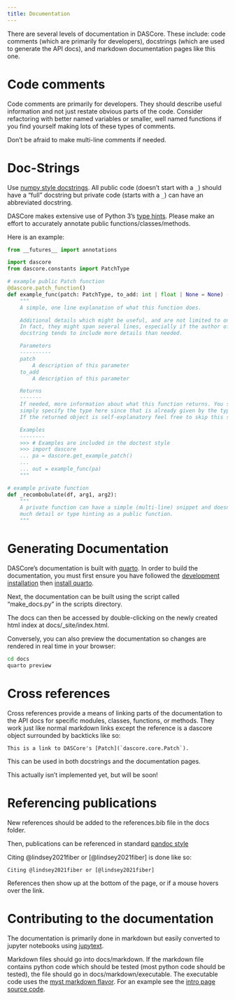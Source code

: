 ```yaml
---
title: Documentation
---
```

There are several levels of documentation in DASCore. These include: code comments
(which are primarily for developers), docstrings (which are used to generate the API docs),
and markdown documentation pages like this one.

# Code comments

Code comments are primarily for developers. They should describe useful information and not
just restate obvious parts of the code. Consider refactoring with better named variables or
smaller, well named functions if you find yourself making lots of these types of comments.

Don't be afraid to make multi-line comments if needed.

# Doc-Strings

Use [numpy style docstrings](https://docs.scipy.org/doc/numpy/docs/howto_document.html). All public code
(doesn't start with a `_`) should have a "full" docstring but private code (starts with a `_`) can have an
abbreviated docstring.

DASCore makes extensive use of Python 3's [type hints](https://docs.python.org/3/library/typing.html).
Please make an effort to accurately annotate public functions/classes/methods.

Here is an example:

```python
from __futures__ import annotations

import dascore
from dascore.constants import PatchType

# example public Patch function
@dascore.patch_function()
def example_func(patch: PatchType, to_add: int | float | None = None) -> PatchType:
    """
    A simple, one line explanation of what this function does.

    Additional details which might be useful, and are not limited to one line.
    In fact, they might span several lines, especially if the author of the
    docstring tends to include more details than needed.

    Parameters
    ----------
    patch
        A description of this parameter
    to_add
        A description of this parameter

    Returns
    -------
    If needed, more information about what this function returns. You shouldn't
    simply specify the type here since that is already given by the type annotation.
    If the returned object is self-explanatory feel free to skip this section.

    Examples
    --------
    >>> # Examples are included in the doctest style
    >>> import dascore
    ... pa = dascore.get_example_patch()
    ...
    ... out = example_func(pa)
    """

# example private function
def _recombobulate(df, arg1, arg2):
    """
    A private function can have a simple (multi-line) snippet and doesn't need as
    much detail or type hinting as a public function.
    """
```

# Generating Documentation

DASCore's documentation is built with [quarto](https://quarto.org/). In order to build the documentation, you
must first ensure you have followed the [development installation](dev_install.qmd) then
[install quarto](https://quarto.org/docs/get-started/).

Next, the documentation can be built using the script called "make_docs.py" in the scripts directory.

The docs can then be accessed by double-clicking on the newly created html index at docs/_site/index.html.

Conversely, you can also preview the documentation so changes are rendered in real time in your browser:

```bash
cd docs
quarto preview
```

# Cross references

Cross references provide a means of linking parts of the documentation to the API docs for specific modules, classes,
functions, or methods. They work just like normal markdown links except the reference is a dascore object surrounded
by backticks like so:

```
This is a link to DASCore's [Patch](`dascore.core.Patch`).
```

This can be used in both docstrings and the documentation pages.


:::{.callout-note}
This actually isn't implemented yet, but will be soon!
:::

# Referencing publications

New references should be added to the references.bib file in the docs folder.

Then, publications can be referenced in standard
[pandoc style](https://quarto.org/docs/authoring/footnotes-and-citations.html#sec-citations)

Citing @lindsey2021fiber or [@lindsey2021fiber] is done like so:

```
Citing @lindsey2021fiber or [@lindsey2021fiber]
```

References then show up at the bottom of the page, or if a mouse hovers over the link.

# Contributing to the documentation

The documentation is primarily done in markdown but easily converted to jupyter notebooks using
[jupytext](https://github.com/mwouts/jupytext).

Markdown files should go into docs/markdown. If the markdown file contains python code which should be
tested (most python code should be tested), the file should go in docs/markdown/executable. The
executable code uses the [myst markdown flavor](https://myst-parser.readthedocs.io/en/latest/).
For an example see the [intro page source code](https://github.com/DASDAE/dascore/blob/master/docs/markdown/executable/intro.md).
